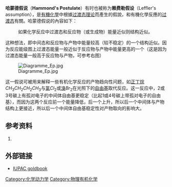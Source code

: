'''哈蒙德假说'''（'''Hammond's Postulate'''）有时也被称为'''赖费勒假设'''（Leffler's assumption），是[[有機化學|有機化學]]中根據[[过渡态理论|过渡态理论]]而產生的假說，和有機化學反應的[[过渡态|过渡态]]有關。哈蒙德假说的內容如下：

:如果化学反应中过渡态和反应物（或生成物）能量近似则结构近似。

这种想法，即中间态和反应物与产物中能量较高（较不稳定）的一个结构近似。因为反应能级图上过渡态能量一般近似于反应物与产物中能量更高的一个（这是因为过渡态能量一般高于反应物与产物，可参考右图）

[[File:Diagramme_Ep.jpg|thumb]]

这一假说可被用来解释一些有机化学反应的产物趋向性问题，如[[正丁烷|正丁烷]]<math>CH_3CH_2CH_2CH_3</math>与[[氯|氯]]<math>Cl_2</math>或[[溴|溴]]<math>Br_2</math>在光照下的[[自由基|自由基]]取代反应。这一反应中，2或3号碳上有孤对电子的中间体自由基更稳定（比起1或4号碳上带孤对电子的自由基），而因为这两个反应前一个能量降低，后一个上升，所以后一个中间体与产物结构上更接近，所以后一个中间体自由基稳定性对产物取向的影响大。

==参考资料==
# {{Cite book | author = John McMurry | title = Organic Chemistry, Seventh Edition | location = US | publisher = Brooks/Cole, a division of Thomson Learning, Inc. | date = 2008 | pages = 197-199 |ISBN= 978-0-495-11628-8| accessdate = 2012-03-18 | language=en}}
== 外部链接 ==
* [http://goldbook.iupac.org/H02734.html IUPAC goldbook]{{Wayback|url=http://goldbook.iupac.org/H02734.html |date=20161009184131 }}{{en icon}}


{{DEFAULTSORT:Hammond's Postulate}}
[[Category:化学动力学|Category:化学动力学]]
[[Category:物理有机化学|Category:物理有机化学]]